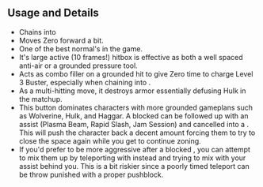 ## Usage and Details

- Chains into <InlineInput color="red" text="6H" />
- Moves Zero forward a bit.
- One of the best normal's in the game.
- It's large active (10 frames!) hitbox is effective as both a well spaced anti-air or a grounded pressure tool.
- Acts as combo filler on a grounded hit to give Zero time to charge Level 3 Buster, especially when chaining into <InlineInput text="6H" color="red" />.
- As a multi-hitting move, it destroys armor essentially defusing Hulk in the matchup.
- This button dominates characters with more grounded gameplans such as Wolverine, Hulk, and Haggar. A blocked <InlineInput text="5H" color="red" /> can be followed up with
  an assist (Plasma Beam, Rapid Slash, Jam Session) and cancelled into a <InlineInput text="236M" color="yellow" />. This will push the character back a decent amount
  forcing them to try to close the space again while you get to continue zoning.
- If you'd prefer to be more aggressive after a blocked <InlineInput text="5H" color="red" />, you can attempt to mix them up by teleporting with <InlineInput text="214M" color="yellow" />
  instead and trying to mix with your assist behind you. This is a bit riskier since a poorly timed teleport can be throw punished with a proper pushblock.
